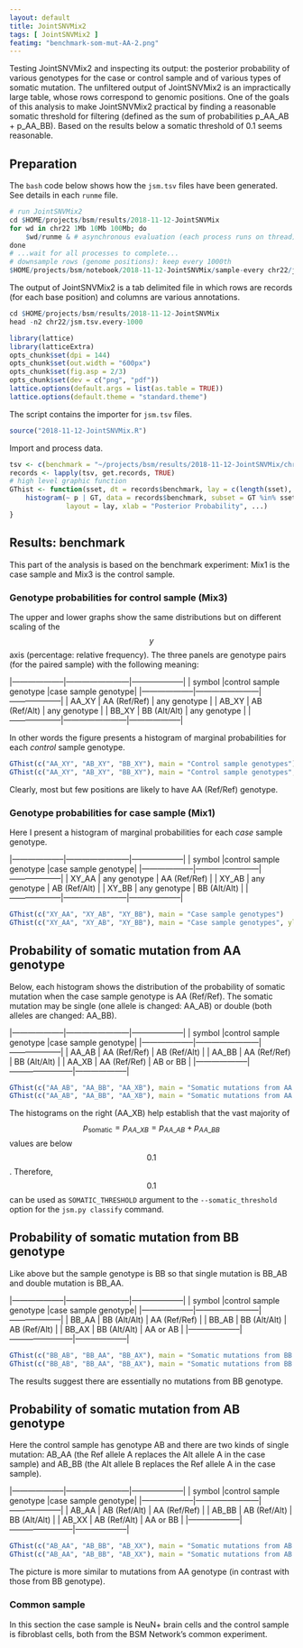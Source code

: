 ```yaml
---
layout: default
title: JointSNVMix2
tags: [ JointSNVMix2 ]
featimg: "benchmark-som-mut-AA-2.png"
---
```


Testing JointSNVMix2 and inspecting its output: the posterior probability of various genotypes for the case or control sample and of various types of somatic mutation.  The unfiltered output of JointSNVMix2 is an impractically large table, whose rows correspond to genomic positions.  One of the goals of this analysis to make JointSNVMix2 practical by finding a reasonable somatic threshold for filtering (defined as the sum of probabilities p_AA_AB + p_AA_BB).  Based on the results below a somatic threshold of 0.1 seems reasonable.

## Preparation

The `bash` code below shows how the `jsm.tsv` files have been generated.  See details in each `runme` file.

```r
# run JointSNVMix2 
cd $HOME/projects/bsm/results/2018-11-12-JointSNVMix
for wd in chr22 1Mb 10Mb 100Mb; do
    $wd/runme & # asynchronous evaluation (each process runs on thread)
done
# ...wait for all processes to complete...
# downsample rows (genome positions): keep every 1000th
$HOME/projects/bsm/notebook/2018-11-12-JointSNVMix/sample-every chr22/jsm.tsv 1000
```

The output of JointSNVMix2 is a tab delimited file in which rows are records (for each base position) and columns are various annotations.

```r
cd $HOME/projects/bsm/results/2018-11-12-JointSNVMix
head -n2 chr22/jsm.tsv.every-1000
```

```r
library(lattice)
library(latticeExtra)
opts_chunk$set(dpi = 144)
opts_chunk$set(out.width = "600px")
opts_chunk$set(fig.asp = 2/3)
opts_chunk$set(dev = c("png", "pdf"))
lattice.options(default.args = list(as.table = TRUE))
lattice.options(default.theme = "standard.theme")
```

The script contains the importer for `jsm.tsv` files.

```r
source("2018-11-12-JointSNVMix.R")
```

Import and process data.

```r
tsv <- c(benchmark = "~/projects/bsm/results/2018-11-12-JointSNVMix/chr22/jsm.tsv.every-1000")
records <- lapply(tsv, get.records, TRUE)
# high level graphic function
GThist <- function(sset, dt = records$benchmark, lay = c(length(sset), 1), ...) {
    histogram(~ p | GT, data = records$benchmark, subset = GT %in% sset,
              layout = lay, xlab = "Posterior Probability", ...)
}
```

## Results: benchmark

This part of the analysis is based on the benchmark experiment: Mix1 is the case sample and Mix3 is the control sample.

### Genotype probabilities for control sample (Mix3)

The upper and lower graphs show the same distributions but on different scaling of the $$y$$ axis (percentage: relative frequency).  The three panels are genotype pairs (for the paired sample) with the following meaning:

|--------------------|------------------------|--------------------|
| symbol             |control sample genotype |case sample genotype|
|--------------------|------------------------|--------------------|
| AA_XY              | AA (Ref/Ref)           | any genotype       |
| AB_XY              | AB (Ref/Alt)           | any genotype       |
| BB_XY              | BB (Alt/Alt)           | any genotype       |
|--------------------|------------------------|--------------------|

In other words the figure presents a histogram of marginal probabilities for each *control* sample genotype.

```r
GThist(c("AA_XY", "AB_XY", "BB_XY"), main = "Control sample genotypes")
GThist(c("AA_XY", "AB_XY", "BB_XY"), main = "Control sample genotypes", ylim = c(0, 1.5))
```

Clearly, most but few positions are likely to have AA (Ref/Ref) genotype.

### Genotype probabilities for case sample (Mix1)

Here I present a histogram of marginal probabilities for each *case*  sample genotype.

|--------------------|------------------------|--------------------|
| symbol             |control sample genotype |case sample genotype|
|--------------------|------------------------|--------------------|
| XY_AA              | any genotype           | AA (Ref/Ref)       |
| XY_AB              | any genotype           | AB (Ref/Alt)       |
| XY_BB              | any genotype           | BB (Alt/Alt)       |
|--------------------|------------------------|--------------------|

```r
GThist(c("XY_AA", "XY_AB", "XY_BB"), main = "Case sample genotypes")
GThist(c("XY_AA", "XY_AB", "XY_BB"), main = "Case sample genotypes", ylim = c(0, 1.5))
```

## Probability of somatic mutation from AA genotype

Below, each histogram shows the distribution of the probability of somatic mutation when the case sample genotype is AA (Ref/Ref).  The somatic mutation may be single (one allele is changed: AA_AB) or double (both alleles are changed: AA_BB).

|--------------------|------------------------|--------------------|
| symbol             |control sample genotype |case sample genotype|
|--------------------|------------------------|--------------------|
| AA_AB              | AA (Ref/Ref)           | AB (Ref/Alt)       |
| AA_BB              | AA (Ref/Ref)           | BB (Alt/Alt)       |
| AA_XB              | AA (Ref/Ref)           | AB or BB           |
|--------------------|------------------------|--------------------|

```r
GThist(c("AA_AB", "AA_BB", "AA_XB"), main = "Somatic mutations from AA genotype")
GThist(c("AA_AB", "AA_BB", "AA_XB"), main = "Somatic mutations from AA genotype", ylim = c(0, 1.5))
```

The histograms on the right (AA_XB) help establish that the vast majority of $$p_\mathrm{somatic} = p_{AA\_XB} = p_{AA\_AB} + p_{AA\_BB}$$ values are below $$0.1$$.  Therefore, $$0.1$$ can be used as `SOMATIC_THRESHOLD` argument to the `--somatic_threshold` option for the `jsm.py classify` command. 

## Probability of somatic mutation from BB genotype

Like above but the sample genotype is BB so that single mutation is BB_AB and double mutation is BB_AA.

|--------------------|------------------------|--------------------|
| symbol             |control sample genotype |case sample genotype|
|--------------------|------------------------|--------------------|
| BB_AA              | BB (Alt/Alt)           | AA (Ref/Ref)       |
| BB_AB              | BB (Alt/Alt)           | AB (Ref/Alt)       |
| BB_AX              | BB (Alt/Alt)           | AA or AB           |
|--------------------|------------------------|--------------------|

```r
GThist(c("BB_AB", "BB_AA", "BB_AX"), main = "Somatic mutations from BB genotype")
GThist(c("BB_AB", "BB_AA", "BB_AX"), main = "Somatic mutations from BB genotype", ylim = c(0, 1.5))
```

The results suggest there are essentially no mutations from BB genotype.

## Probability of somatic mutation from AB genotype

Here the control sample has genotype AB and there are two kinds of single mutation: AB_AA (the Ref allele A replaces the Alt allele A in the case sample) and AB_BB (the Alt allele B replaces the Ref allele A in the case sample).

|--------------------|------------------------|--------------------|
| symbol             |control sample genotype |case sample genotype|
|--------------------|------------------------|--------------------|
| AB_AA              | AB (Ref/Alt)           | AA (Ref/Ref)       |
| AB_BB              | AB (Ref/Alt)           | BB (Alt/Alt)       |
| AB_XX              | AB (Ref/Alt)           | AA or BB           |
|--------------------|------------------------|--------------------|

```r
GThist(c("AB_AA", "AB_BB", "AB_XX"), main = "Somatic mutations from AB genotype")
GThist(c("AB_AA", "AB_BB", "AB_XX"), main = "Somatic mutations from AB genotype", ylim = c(0, 1.5))
```

The picture is more similar to mutations from AA genotype (in contrast with those from BB genotype).

### Common sample

In this section the case sample is NeuN+ brain cells and the control sample is fibroblast cells, both from the BSM Network's common experiment.
